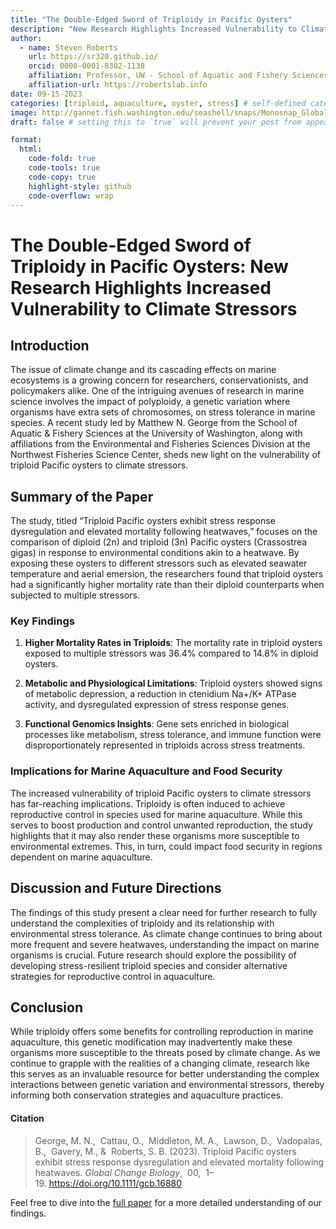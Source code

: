 ```yaml
---
title: "The Double-Edged Sword of Triploidy in Pacific Oysters"
description: "New Research Highlights Increased Vulnerability to Climate Stressors"
author:
  - name: Steven Roberts
    url: https://sr320.github.io/
    orcid: 0000-0001-8302-1138
    affiliation: Professor, UW - School of Aquatic and Fishery Sciences
    affiliation-url: https://robertslab.info
date: 09-15-2023
categories: [triploid, aquaculture, oyster, stress] # self-defined categories
image: http://gannet.fish.washington.edu/seashell/snaps/Monosnap_Global_Change_Biology_-_2023_-_George_-_Triploid_Pacific_oysters_exhibit_stress_response_dysregulation_and_elevated.pdf_2023-09-14_18-15-06.png # finding a good image
draft: false # setting this to `true` will prevent your post from appearing on your listing page until you're ready!

format:
  html:
    code-fold: true
    code-tools: true
    code-copy: true
    highlight-style: github
    code-overflow: wrap
---
```


# The Double-Edged Sword of Triploidy in Pacific Oysters: New Research Highlights Increased Vulnerability to Climate Stressors

## Introduction

The issue of climate change and its cascading effects on marine ecosystems is a growing concern for researchers, conservationists, and policymakers alike. One of the intriguing avenues of research in marine science involves the impact of polyploidy, a genetic variation where organisms have extra sets of chromosomes, on stress tolerance in marine species. A recent study led by Matthew N. George from the School of Aquatic & Fishery Sciences at the University of Washington, along with affiliations from the Environmental and Fisheries Sciences Division at the Northwest Fisheries Science Center, sheds new light on the vulnerability of triploid Pacific oysters to climate stressors.

## Summary of the Paper

The study, titled "Triploid Pacific oysters exhibit stress response dysregulation and elevated mortality following heatwaves," focuses on the comparison of diploid (2n) and triploid (3n) Pacific oysters (Crassostrea gigas) in response to environmental conditions akin to a heatwave. By exposing these oysters to different stressors such as elevated seawater temperature and aerial emersion, the researchers found that triploid oysters had a significantly higher mortality rate than their diploid counterparts when subjected to multiple stressors.

### Key Findings

1.  **Higher Mortality Rates in Triploids**: The mortality rate in triploid oysters exposed to multiple stressors was 36.4% compared to 14.8% in diploid oysters.

2.  **Metabolic and Physiological Limitations**: Triploid oysters showed signs of metabolic depression, a reduction in ctenidium Na+/K+ ATPase activity, and dysregulated expression of stress response genes.

3.  **Functional Genomics Insights**: Gene sets enriched in biological processes like metabolism, stress tolerance, and immune function were disproportionately represented in triploids across stress treatments.

### Implications for Marine Aquaculture and Food Security

The increased vulnerability of triploid Pacific oysters to climate stressors has far-reaching implications. Triploidy is often induced to achieve reproductive control in species used for marine aquaculture. While this serves to boost production and control unwanted reproduction, the study highlights that it may also render these organisms more susceptible to environmental extremes. This, in turn, could impact food security in regions dependent on marine aquaculture.

## Discussion and Future Directions

The findings of this study present a clear need for further research to fully understand the complexities of triploidy and its relationship with environmental stress tolerance. As climate change continues to bring about more frequent and severe heatwaves, understanding the impact on marine organisms is crucial. Future research should explore the possibility of developing stress-resilient triploid species and consider alternative strategies for reproductive control in aquaculture.

## Conclusion

While triploidy offers some benefits for controlling reproduction in marine aquaculture, this genetic modification may inadvertently make these organisms more susceptible to the threats posed by climate change. As we continue to grapple with the realities of a changing climate, research like this serves as an invaluable resource for better understanding the complex interactions between genetic variation and environmental stressors, thereby informing both conservation strategies and aquaculture practices.

#### Citation

> George, M. N.,  Cattau, O.,  Middleton, M. A.,  Lawson, D.,  Vadopalas, B.,  Gavery, M., &  Roberts, S. B. (2023). Triploid Pacific oysters exhibit stress response dysregulation and elevated mortality following heatwaves. *Global Change Biology*,  00,  1--19. <https://doi.org/10.1111/gcb.16880>

Feel free to dive into the [full paper](http://gannet.fish.washington.edu/seashell/snaps/Global_Change_Biology_-_2023_-_George_-_Triploid_Pacific_oysters_exhibit_stress_response_dysregulation_and_elevated.pdf) for a more detailed understanding of our findings.
